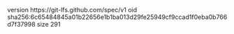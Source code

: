 version https://git-lfs.github.com/spec/v1
oid sha256:6c65484845a01b22656e1b1ba013d29fe25949cf9ccad1f0eba0b766d7f37998
size 291
